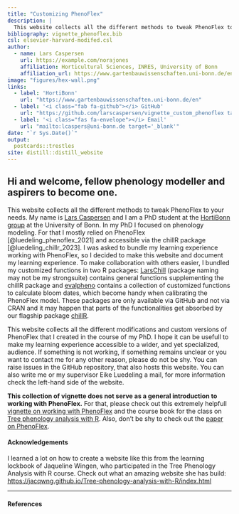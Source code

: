 ```yaml
---
title: "Customizing PhenoFlex"
description: |
  This website collects all the different methods to tweak PhenoFlex to your needs.
bibliography: vignette_phenoflex.bib
csl: elsevier-harvard-modifed.csl
author:
  - name: Lars Caspersen 
    url: https://example.com/norajones
    affiliation: Horticultural Sciences, INRES, University of Bonn
    affiliation_url: https://www.gartenbauwissenschaften.uni-bonn.de/en
image: "figures/hex-wall.png"
links:
  - label: 'HortiBonn'
    url: "https://www.gartenbauwissenschaften.uni-bonn.de/en"
  - label: '<i class="fab fa-github"></i> GitHub'
    url: "https://github.com/larscaspersen/vignette_custom_phenoflex target='_blank'"
  - label: '<i class="fas fa-envelope"></i> Email'
    url: "mailto:lcaspers@uni-bonn.de target='_blank'"
date: "`r Sys.Date()`"
output:
  postcards::trestles
site: distill::distill_website
---
```


## Hi and welcome, fellow phenology modeller and aspirers to become one.

This website collects all the different methods to tweak PhenoFlex to your needs. My name is [Lars Caspersen](https://www.gartenbauwissenschaften.uni-bonn.de/en/staff/lars-caspersen) and I am a PhD student at the [HortiBonn group](https://www.gartenbauwissenschaften.uni-bonn.de/en) at the University of Bonn. In my PhD I focused on phenology modeling. For that I mostly relied on PhenoFlex [@luedeling_phenoflex_2021] and accessible via the chillR package [@luedeling_chillr_2023]. I was asked to bundle my learning experience working with PhenoFlex, so I decided to make this website and document my learning experience. To make collaboration with others easier, I bundled my customized functions in two R packages: [LarsChill](https://github.com/larscaspersen/addition_chillR) (package naming may not be my strongsuite) contains general functions supplementing the chillR package and [evalpheno](https://github.com/larscaspersen/eval_phenoflex) contains a collection of customized functions to calculate bloom dates, which become handy when calibrating the PhenoFlex model. These packages are only available via GitHub and not via CRAN and it may happen that parts of the functionalities get absorbed by our flagship package [chillR](https://cran.r-project.org/web/packages/chillR/index.html).

This website collects all the different modifications and custom versions of PhenoFlex that I created in the course of my PhD. I hope it can be usefull to make my learning experience accessible to a wider, and yet specialized, audience. If something is not working, if something remains unclear or you want to contact me for any other reason, please do not be shy. You can raise issues in the GitHub repository, that also hosts this website. You can also write me or my supervisor Eike Luedeling a mail, for more information check the left-hand side of the website.

**This collection of vignette does not serve as a general introduction to working with PhenoFlex.** For that, please check out this extremely helpfull [vignette on working with PhenoFlex](https://cran.r-project.org/web/packages/chillR/vignettes/PhenoFlex.html) and the course book for the class on [Tree phenology analysis with R](https://inresgb-lehre.iaas.uni-bonn.de/chillR_book/introduction.html). Also, don't be shy to check out the [paper on PhenoFlex](https://www.sciencedirect.com/science/article/pii/S016819232100174X).

#### Acknowledgements

I learned a lot on how to create a website like this from the learning lockbook of Jaqueline Wingen, who participated in the Tree Phenology Analysis with R course. Check out what an amazing website she has build: <https://jacqwng.github.io/Tree-phenology-analysis-with-R/index.html>

---

#### References